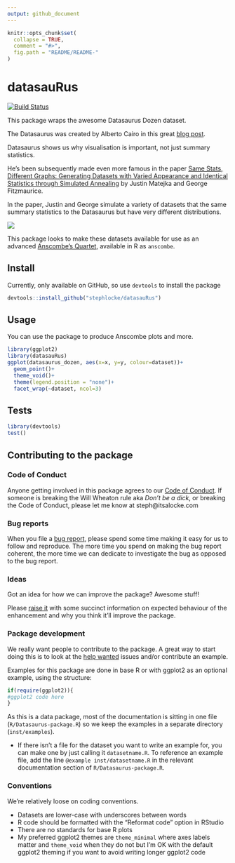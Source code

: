 ```yaml
---
output: github_document
---
```


<!-- README.md is generated from README.Rmd. Please edit that file -->

```r
knitr::opts_chunk$set(
  collapse = TRUE,
  comment = "#>",
  fig.path = "README/README-"
)
```

# datasauRus
[![Build Status](https://travis-ci.org/stephlocke/datasauRus.svg?branch=master)](https://travis-ci.org/stephlocke/datasauRus)

This package wraps the awesome Datasaurus Dozen dataset.

The Datasaurus was created by Alberto Cairo in this great [blog post](http://www.thefunctionalart.com/2016/08/download-datasaurus-never-trust-summary.html).

Datasaurus shows us why visualisation is important, not just summary statistics.

He's been subsequently made even more famous in the paper [Same Stats, Different Graphs: Generating Datasets with Varied Appearance and Identical Statistics through Simulated Annealing](https://www.autodeskresearch.com/publications/samestats) by Justin Matejka and George Fitzmaurice.

In the paper, Justin and George simulate a variety of datasets that the same summary statistics to the Datasaurus but have very different distributions. 

![](https://github.com/stephlocke/lazyCDN/blob/master/DinoSequential.gif?raw=true)

This package looks to make these datasets available for use as an advanced [Anscombe's Quartet](https://en.wikipedia.org/wiki/Anscombe%27s_quartet), available in R as `anscombe`.

## Install
Currently, only available on GitHub, so use `devtools` to install the package

```r
devtools::install_github("stephlocke/datasauRus")
```

## Usage
You can use the package to produce Anscombe plots and more.

```r
library(ggplot2)
library(datasauRus)
ggplot(datasaurus_dozen, aes(x=x, y=y, colour=dataset))+
  geom_point()+
  theme_void()+
  theme(legend.position = "none")+
  facet_wrap(~dataset, ncol=3)
```

## Tests
```r
library(devtools)
test()
```

## Contributing to the package

### Code of Conduct
Anyone getting involved in this package agrees to our [Code of Conduct](CONDUCT.md). If someone is breaking the Will Wheaton rule aka *Don't be a dick*, or breaking the Code of Conduct, please let me know at steph@itsalocke.com

### Bug reports
When you file a [bug report](https://github.com/stephlocke/datasauRus/issues), please spend some time making it easy for us to follow and reproduce. The more time you spend on making the bug report coherent, the more time we can dedicate to investigate the bug as opposed to the bug report.

### Ideas
Got an idea for how we can improve the package? Awesome stuff!

Please [raise it](https://github.com/stephlocke/datasauRus/issues) with some succinct information on expected behaviour of the enhancement and why you think it'll improve the package.

### Package development
We really want people to contribute to the package. A great way to start doing this is to look at the [help wanted](https://github.com/stephlocke/datasauRus/issues?q=is%3Aissue+is%3Aopen+label%3A%22help+wanted%22) issues and/or contribute an example.

Examples for this package are done in base R or with ggplot2 as an optional example, using the structure:

```r
if(require(ggplot2)){
#ggplot2 code here
}
```

As this is a data package, most of the documentation is sitting in one file (`R/Datasaurus-package.R`) so we keep the examples in a separate directory (`inst/examples`). 

- If there isn't a file for the dataset you want to write an example for, you can make one by just calling it `datasetname.R`. To reference an example file, add the line `@example inst/datasetname.R` in the relevant documentation section of `R/Datasaurus-package.R`.

### Conventions
We're relatively loose on coding conventions. 

- Datasets are lower-case with underscores between words
- R code should be formatted with the "Reformat code" option in RStudio
- There are no standards for base R plots
- My preferred ggplot2 themes are `theme_minimal` where axes labels matter and `theme_void` when they do not but I'm OK with the default ggplot2 theming if you want to avoid writing longer ggplot2 code
